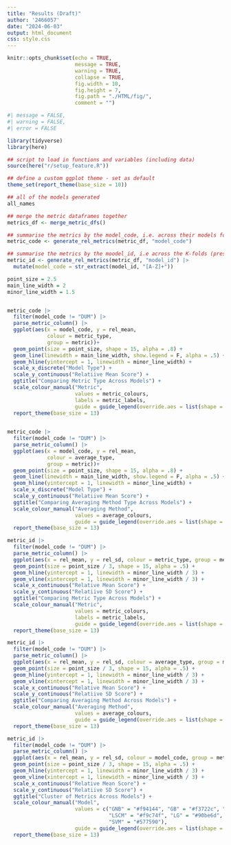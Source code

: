 ```yaml
---
title: "Results (Draft)"
author: '2466057'
date: "2024-06-03"
output: html_document
css: style.css
---
```


```r

knitr::opts_chunk$set(echo = TRUE, 
                      message = TRUE, 
                      warning = TRUE, 
                      collapse = TRUE, 
                      fig.width = 10, 
                      fig.height = 7,
                      fig.path = "./HTML/fig/", 
                      comment = "")

```

```r
#| message = FALSE, 
#| warning = FALSE, 
#| error = FALSE 

library(tidyverse)
library(here)

## script to load in functions and variables (including data)
source(here("r/setup_feature.R"))

## define a custom ggplot theme - set as default
theme_set(report_theme(base_size = 10))

## all of the models generated
all_names
```



```r
## merge the metric dataframes together
metrics_df <- merge_metric_dfs()

## summarise the metrics by the model_code, i.e. across their models for each of K-folds
metric_code <- generate_rel_metrics(metric_df, "model_code")

## summarise the metrics by the moodel_id, i.e across the K-folds (preserving different model hyperparameters)
metric_id <- generate_rel_metrics(metric_df, "model_id") |> 
  mutate(model_code = str_extract(model_id, "[A-Z]+"))
```

```r
point_size = 2.5
main_line_width = 2
minor_line_width = 1.5


metric_code |> 
  filter(model_code != "DUM") |> 
  parse_metric_column() |>
  ggplot(aes(x = model_code, y = rel_mean, 
             colour = metric_type, 
             group = metric))+
  geom_point(size = point_size, shape = 15, alpha = .8) +
  geom_line(linewidth = main_line_width, show.legend = F, alpha = .5) +
  geom_hline(yintercept = 1, linewidth = minor_line_width) +
  scale_x_discrete("Model Type") +
  scale_y_continuous("Relatiive Mean Score") +
  ggtitle("Comparing Metric Type Across Models") +
  scale_colour_manual("Metric", 
                      values = metric_colours, 
                      labels = metric_labels, 
                      guide = guide_legend(override.aes = list(shape = 15, size = 4, alpha = 1))) +
  report_theme(base_size = 13)
  

metric_code |>
  filter(model_code != "DUM") |>
  parse_metric_column() |>
  ggplot(aes(x = model_code, y = rel_mean,
             colour = average_type,
             group = metric))+
  geom_point(size = point_size, shape = 15, alpha = .8) +
  geom_line(linewidth = main_line_width, show.legend = F, alpha = .5) +
  geom_hline(yintercept = 1, linewidth = minor_line_width) +
  scale_x_discrete("Model Type") +
  scale_y_continuous("Relatiive Mean Score") +
  ggtitle("Comparing Averaging Method Type Across Models") +
  scale_colour_manual("Averaging Method",
                      values = average_colours,
                      guide = guide_legend(override.aes = list(shape = 15, size = 4, alpha = 1))) +
  report_theme(base_size = 13)
```

```r
metric_id |>   
  filter(model_code != "DUM") |> 
  parse_metric_column() |> 
  ggplot(aes(x = rel_mean, y = rel_sd, colour = metric_type, group = metric))+
  geom_point(size = point_size / 3, shape = 15, alpha = .5) +
  geom_hline(yintercept = 1, linewidth = minor_line_width / 3) +
  geom_vline(xintercept = 1, linewidth = minor_line_width / 3) +
  scale_x_continuous("Relative Mean Score") +
  scale_y_continuous("Relatiive SD Score") +
  ggtitle("Comparing Metric Type Across Models") +
  scale_colour_manual("Metric", 
                      values = metric_colours, 
                      labels = metric_labels, 
                      guide = guide_legend(override.aes = list(shape = 15, size = 4, alpha = 1))) +
  report_theme(base_size = 13)

metric_id |>   
  filter(model_code != "DUM") |> 
  parse_metric_column() |> 
  ggplot(aes(x = rel_mean, y = rel_sd, colour = average_type, group = metric))+
  geom_point(size = point_size / 3, shape = 15, alpha = .5) +
  geom_hline(yintercept = 1, linewidth = minor_line_width / 3) +
  geom_vline(xintercept = 1, linewidth = minor_line_width / 3) +
  scale_x_continuous("Relative Mean Score") +
  scale_y_continuous("Relatiive SD Score") +
  ggtitle("Comparing Averaging Method Across Models") +
  scale_colour_manual("Averaging Method", 
                      values = average_colours, 
                      guide = guide_legend(override.aes = list(shape = 15, size = 4, alpha = 1))) +
  report_theme(base_size = 13)

metric_id |>   
  filter(model_code != "DUM") |> 
  parse_metric_column() |> 
  ggplot(aes(x = rel_mean, y = rel_sd, colour = model_code, group = metric))+
  geom_point(size = point_size / 3, shape = 15, alpha = .5) +
  geom_hline(yintercept = 1, linewidth = minor_line_width / 3) +
  geom_vline(xintercept = 1, linewidth = minor_line_width / 3) +
  scale_x_continuous("Relative Mean Score") +
  scale_y_continuous("Relatiive SD Score") +
  ggtitle("Cluster of Metrics Across Models") +
  scale_colour_manual("Model", 
                      values = c("GNB" = "#f94144", "GB" = "#f3722c", "KNN" = "#f8961e", 
                                 "LSCM" = "#f9c74f", "LG" = "#90be6d", "RF" = "#43aa8b", 
                                 "SVM" = "#577590"), 
                      guide = guide_legend(override.aes = list(shape = 15, size = 4, alpha = 1))) +
  report_theme(base_size = 13)
```

